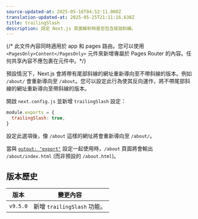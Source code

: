 ```yaml
---
source-updated-at: 2025-05-16T04:52:11.000Z
translation-updated-at: 2025-05-25T21:11:16.638Z
title: trailingSlash
description: 設定 Next.js 頁面解析時是否包含尾部斜線。
---
```


{/* 此文件內容同時適用於 app 和 pages 路由。您可以使用 `<PagesOnly>Content</PagesOnly>` 元件來新增專屬於 Pages Router 的內容。任何共享內容不應包裹在元件中。*/}

預設情況下，Next.js 會將帶有尾部斜線的網址重新導向至不帶斜線的版本。例如 `/about/` 會重新導向至 `/about`。您可以設定此行為使其反向運作，將不帶尾部斜線的網址重新導向至帶斜線的版本。

開啟 `next.config.js` 並新增 `trailingSlash` 設定：

```js filename="next.config.js"
module.exports = {
  trailingSlash: true,
}
```

設定此選項後，像 `/about` 這樣的網址將會重新導向至 `/about/`。

當與 [`output: "export"`](/docs/app/building-your-application/deploying/static-exports) 設定一起使用時，`/about` 頁面將會輸出 `/about/index.html` (而非預設的 `/about.html`)。

## 版本歷史

| 版本       | 變更內容                |
| -------- | ---------------------- |
| `v9.5.0` | 新增 `trailingSlash` 功能。 |